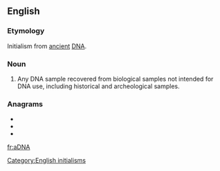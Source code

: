 {{also|adna|adná}}
==English==

===Etymology===
Initialism from [[ancient]] [[DNA]].

===Noun===
{{en-noun}}
{{wikipedia|ancient DNA}}
# {{lb|en|genetics}} Any DNA sample recovered from biological samples not intended for DNA use, including historical and archeological samples.

===Anagrams===
* {{l|en|ANDA}}
* {{l|en|Dana}}
* {{l|en|nada}}

[[Category:English initialisms]]

[[fr:aDNA]]